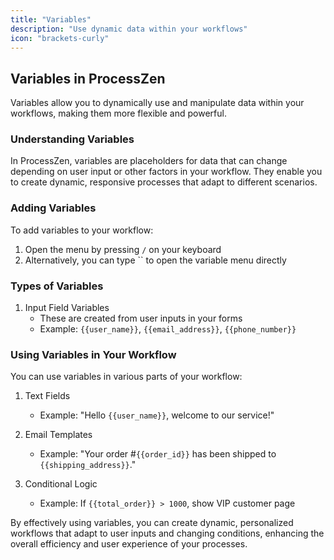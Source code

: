 ```yaml
---
title: "Variables"
description: "Use dynamic data within your workflows"
icon: "brackets-curly"
---
```


## Variables in ProcessZen

Variables allow you to dynamically use and manipulate data within your workflows, making them more flexible and powerful.

### Understanding Variables

In ProcessZen, variables are placeholders for data that can change depending on user input or other factors in your workflow. They enable you to create dynamic, responsive processes that adapt to different scenarios.

### Adding Variables

To add variables to your workflow:

1. Open the menu by pressing `/` on your keyboard
2. Alternatively, you can type `` to open the variable menu directly

### Types of Variables

1. Input Field Variables
   - These are created from user inputs in your forms
   - Example: `{{user_name}}`, `{{email_address}}`, `{{phone_number}}`

### Using Variables in Your Workflow

You can use variables in various parts of your workflow:

1. Text Fields

   - Example: "Hello `{{user_name}}`, welcome to our service!"

2. Email Templates

   - Example: "Your order #`{{order_id}}` has been shipped to `{{shipping_address}}`."

3. Conditional Logic
   - Example: If `{{total_order}} > 1000`, show VIP customer page

By effectively using variables, you can create dynamic, personalized workflows that adapt to user inputs and changing conditions, enhancing the overall efficiency and user experience of your processes.
